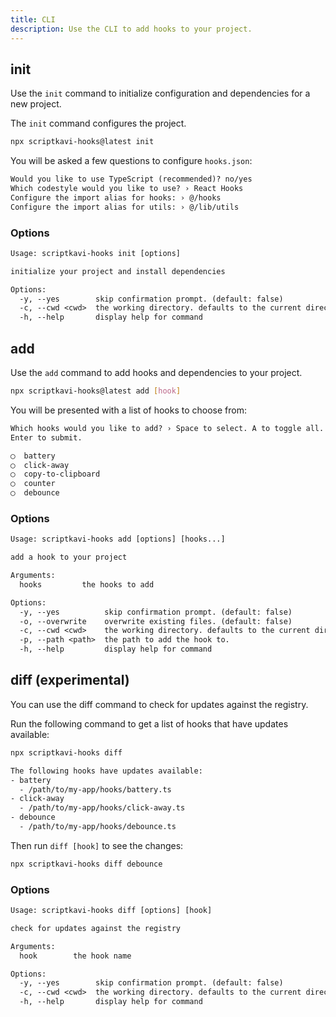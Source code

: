 ```yaml
---
title: CLI
description: Use the CLI to add hooks to your project.
---
```


## init

Use the `init` command to initialize configuration and dependencies for a new project.

The `init` command configures the project.

```bash
npx scriptkavi-hooks@latest init
```

You will be asked a few questions to configure `hooks.json`:

```txt showLineNumbers
Would you like to use TypeScript (recommended)? no/yes
Which codestyle would you like to use? › React Hooks
Configure the import alias for hooks: › @/hooks
Configure the import alias for utils: › @/lib/utils
```

### Options

```txt
Usage: scriptkavi-hooks init [options]

initialize your project and install dependencies

Options:
  -y, --yes        skip confirmation prompt. (default: false)
  -c, --cwd <cwd>  the working directory. defaults to the current directory.
  -h, --help       display help for command
```

## add

Use the `add` command to add hooks and dependencies to your project.

```bash
npx scriptkavi-hooks@latest add [hook]
```

You will be presented with a list of hooks to choose from:

```txt
Which hooks would you like to add? › Space to select. A to toggle all.
Enter to submit.

◯  battery
◯  click-away
◯  copy-to-clipboard
◯  counter
◯  debounce
```

### Options

```txt
Usage: scriptkavi-hooks add [options] [hooks...]

add a hook to your project

Arguments:
  hooks         the hooks to add

Options:
  -y, --yes          skip confirmation prompt. (default: false)
  -o, --overwrite    overwrite existing files. (default: false)
  -c, --cwd <cwd>    the working directory. defaults to the current directory.
  -p, --path <path>  the path to add the hook to.
  -h, --help         display help for command
```

## diff (experimental)

You can use the diff command to check for updates against the registry.

Run the following command to get a list of hooks that have updates available:

```bash
npx scriptkavi-hooks diff
```

```txt
The following hooks have updates available:
- battery
  - /path/to/my-app/hooks/battery.ts
- click-away
  - /path/to/my-app/hooks/click-away.ts
- debounce
  - /path/to/my-app/hooks/debounce.ts
```

Then run `diff [hook]` to see the changes:

```bash
npx scriptkavi-hooks diff debounce
```

### Options

```txt
Usage: scriptkavi-hooks diff [options] [hook]

check for updates against the registry

Arguments:
  hook        the hook name

Options:
  -y, --yes        skip confirmation prompt. (default: false)
  -c, --cwd <cwd>  the working directory. defaults to the current directory.
  -h, --help       display help for command
```
